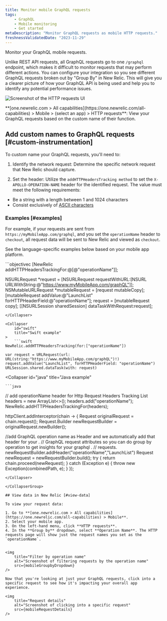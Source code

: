```yaml
---
title: Monitor mobile GraphQL requests
tags:
    - GraphQL
    - Mobile monitoring
    - Get started
metaDescription: "Monitor GraphQL requests as mobile HTTP requests."
freshnessValidatedDate: "2023-11-29"
---
```






Monitor your GraphQL mobile requests.

Unlike REST API requests, all GraphQL requests go to one `/graphql` endpoint, which makes it difficult to monitor requests that may perform different actions. You can configure your integration so you see different GraphQL requests broken out by "Group By" in New Relic. This will give you a clearer picture of how your GraphQL API is being used and help you to identify any potential performance issues.

<img
    title="HTTP requests"
    alt="Screenshot of the HTTP requests UI"
    src={mobileMobileGraphqlRequests}
/>

<figcaption>
    **[one.newrelic.com > All capabilities](https://one.newrelic.com/all-capabilities) > Mobile > (select an app) > HTTP requests**: View your GraphQL requests based on the custom name of their function.
</figcaption>

## Add custom names to GraphQL requests [#custom-instrumentation]

To custom name your GraphQL requests, you'll need to:

1. Identify the network request: Determine the specific network request that New Relic should capture.

2. Set the header: Utilize the `addHTTPHeadersTracking method` to set the `X-APOLLO-OPERATION-NAME` header for the identified request. The value must meet the following requirements:

* Be a string with a length between 1 and 1024 characters
* Consist exclusively of [ASCII characters](https://www.ascii-code.com/characters)

### Examples [#examples]

For example, if your requests are sent from `https://myMobileApp.com/graphql`, and you set the `operationName` header to `checkout`, all request data will be sent to New Relic and viewed as `checkout`.

See the language-specific examples below based on your mobile app platform.

<CollapserGroup>
<Collapser
    id="objc"
    title="Objective-c example"
>
    ```objectivec
[NewRelic addHTTPHeadersTrackingFor:@[@"operationName"]];

NSURLRequest *request = [NSURLRequest requestWithURL:[NSURL URLWithString:@"https://www.myMobileApp.com/graphQL"]];
NSMutableURLRequest *mutableRequest = [request mutableCopy];
[mutableRequest addValue:@"LaunchList" forHTTPHeaderField:@"operationName"];
request = [mutableRequest copy];
[[NSURLSession sharedSession] dataTaskWithRequest:request];
```
</Collapser>

<Collapser
    id="swift"
    title="Swift example"
>
    ```swift
NewRelic.addHTTPHeadersTracking(for:["operationName"])
    
var request = URLRequest(url: URL(string:"https://www.myMobileApp.com/graphQL")!)
request.addValue("LaunchList", forHTTPHeaderField: "operationName")
URLSession.shared.dataTask(with: request)
```
</Collapser>

<Collapser
    id="java"
    title="Java example"
>
    ```java
// add operationName header for Http Request Headers Tracking
List<String> headers = new ArrayList<>(); 
headers.add("operationName"); 
NewRelic.addHTTPHeadersTrackingFor(headers);

httpClient.addInterceptor(chain -> {
   Request originalRequest = chain.request();
   Request.Builder newRequestBuilder = originalRequest.newBuilder();

   //add GraphQL operation name as Header and we automatically add that header for your
.   // GraphQL request attributes so you can do group by operation to get insights for your graphql
.   // requests.
   newRequestBuilder.addHeader("operationName","LaunchList")
   Request newRequest = newRequestBuilder.build();
   try {
       return chain.proceed(newRequest);
   } catch (Exception e) {
       throw new Exception(combinedPath, e);
   }
});
```
</Collapser>

</CollapserGroup>

## View data in New Relic [#view-data]

To view your request data: 

1. Go to **[one.newrelic.com > All capabilities](https://one.newrelic.com/all-capabilities) > Mobile**.
2. Select your mobile app.
3. On the left-hand menu, click **HTTP requests**.
4. In the **Group by** dropdown, select **Operation Name**. The HTTP requests page will show just the request names you set as the `operationName`.


<img
    title="Filter by operation name"
    alt="Screenshot of filtering requests by the operation name"
    src={mobileGroupbyDropdown}
/>

Now that you're looking at just your GraphQL requests, click into a specific request to see how it's impacting your overall app experience.

<img
    title="Request details"
    alt="Screenshot of clicking into a specific request"
    src={mobileRequestDetails}
/>







